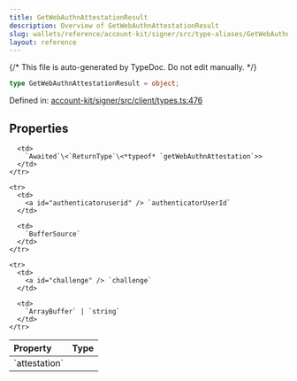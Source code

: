 ```yaml
---
title: GetWebAuthnAttestationResult
description: Overview of GetWebAuthnAttestationResult
slug: wallets/reference/account-kit/signer/src/type-aliases/GetWebAuthnAttestationResult
layout: reference
---
```


{/* This file is auto-generated by TypeDoc. Do not edit manually. */}

```ts
type GetWebAuthnAttestationResult = object;
```

Defined in: [account-kit/signer/src/client/types.ts:476](https://github.com/alchemyplatform/aa-sdk/blob/9df5be8c23af4e472bcb503c17766b16da0ad87d/account-kit/signer/src/client/types.ts#L476)

## Properties

<table>
  <thead>
    <tr>
      <th align="left">Property</th>
      <th align="left">Type</th>
    </tr>
  </thead>

  <tbody>
    <tr>
      <td>
        <a id="attestation" /> `attestation`
      </td>

      <td>
        `Awaited`\<`ReturnType`\<*typeof* `getWebAuthnAttestation`>>
      </td>
    </tr>

    <tr>
      <td>
        <a id="authenticatoruserid" /> `authenticatorUserId`
      </td>

      <td>
        `BufferSource`
      </td>
    </tr>

    <tr>
      <td>
        <a id="challenge" /> `challenge`
      </td>

      <td>
        `ArrayBuffer` | `string`
      </td>
    </tr>

  </tbody>
</table>
